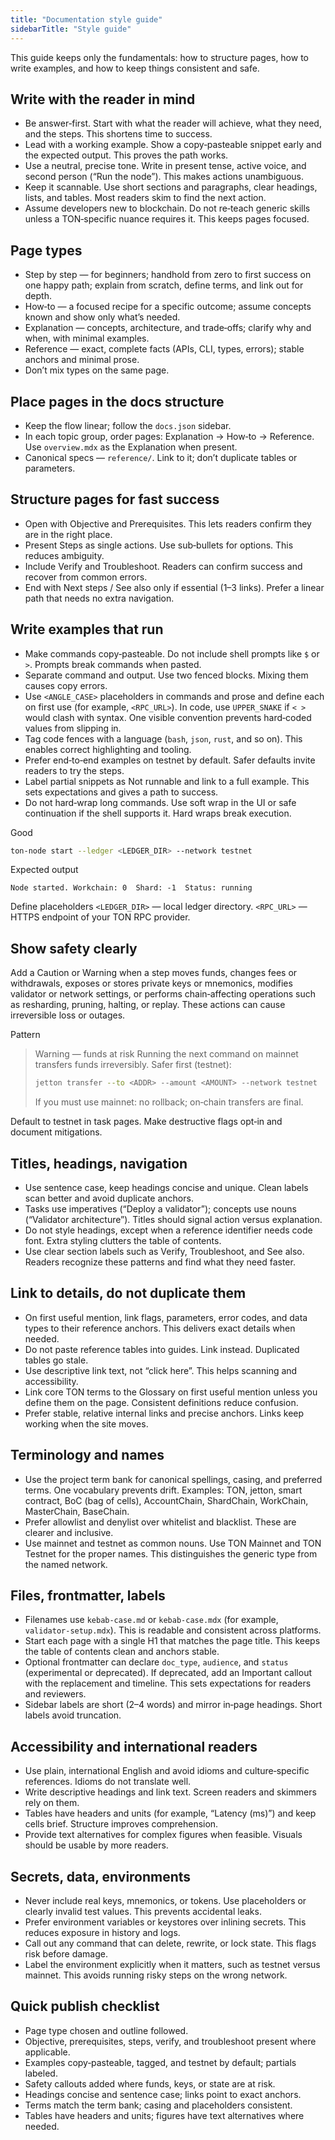 ```yaml
---
title: "Documentation style guide"
sidebarTitle: "Style guide"
---
```


This guide keeps only the fundamentals: how to structure pages, how to write examples, and how to keep things consistent and safe.

## Write with the reader in mind

* Be answer‑first. Start with what the reader will achieve, what they need, and the steps. This shortens time to success.
* Lead with a working example. Show a copy‑pasteable snippet early and the expected output. This proves the path works.
* Use a neutral, precise tone. Write in present tense, active voice, and second person (“Run the node”). This makes actions unambiguous.
* Keep it scannable. Use short sections and paragraphs, clear headings, lists, and tables. Most readers skim to find the next action.
* Assume developers new to blockchain. Do not re‑teach generic skills unless a TON‑specific nuance requires it. This keeps pages focused.

## Page types

* Step by step — for beginners; handhold from zero to first success on one happy path; explain from scratch, define terms, and link out for depth.
* How‑to — a focused recipe for a specific outcome; assume concepts known and show only what’s needed.
* Explanation — concepts, architecture, and trade‑offs; clarify why and when, with minimal examples.
* Reference — exact, complete facts (APIs, CLI, types, errors); stable anchors and minimal prose.
* Don’t mix types on the same page.

## Place pages in the docs structure

* Keep the flow linear; follow the `docs.json` sidebar.
* In each topic group, order pages: Explanation → How‑to → Reference. Use `overview.mdx` as the Explanation when present.
* Canonical specs — `reference/`. Link to it; don’t duplicate tables or parameters.

## Structure pages for fast success

* Open with Objective and Prerequisites. This lets readers confirm they are in the right place.
* Present Steps as single actions. Use sub‑bullets for options. This reduces ambiguity.
* Include Verify and Troubleshoot. Readers can confirm success and recover from common errors.
* End with Next steps / See also only if essential (1–3 links). Prefer a linear path that needs no extra navigation.

## Write examples that run

* Make commands copy‑pasteable. Do not include shell prompts like `$` or `>`. Prompts break commands when pasted.
* Separate command and output. Use two fenced blocks. Mixing them causes copy errors.
* Use `<ANGLE_CASE>` placeholders in commands and prose and define each on first use (for example, `<RPC_URL>`). In code, use `UPPER_SNAKE` if `< >` would clash with syntax. One visible convention prevents hard‑coded values from slipping in.
* Tag code fences with a language (`bash`, `json`, `rust`, and so on). This enables correct highlighting and tooling.
* Prefer end‑to‑end examples on testnet by default. Safer defaults invite readers to try the steps.
* Label partial snippets as Not runnable and link to a full example. This sets expectations and gives a path to success.
* Do not hard‑wrap long commands. Use soft wrap in the UI or safe continuation if the shell supports it. Hard wraps break execution.

Good

```bash
ton-node start --ledger <LEDGER_DIR> --network testnet
```

Expected output

```text
Node started. Workchain: 0  Shard: -1  Status: running
```

Define placeholders
`<LEDGER_DIR>` — local ledger directory.
`<RPC_URL>` — HTTPS endpoint of your TON RPC provider.

## Show safety clearly

Add a Caution or Warning when a step moves funds, changes fees or withdrawals, exposes or stores private keys or mnemonics, modifies validator or network settings, or performs chain‑affecting operations such as resharding, pruning, halting, or replay. These actions can cause irreversible loss or outages.

Pattern

> Warning — funds at risk
> Running the next command on mainnet transfers funds irreversibly.
> Safer first (testnet):
>
> ```bash
> jetton transfer --to <ADDR> --amount <AMOUNT> --network testnet
> ```
>
> If you must use mainnet: no rollback; on‑chain transfers are final.

Default to testnet in task pages. Make destructive flags opt‑in and document mitigations.

## Titles, headings, navigation

* Use sentence case, keep headings concise and unique. Clean labels scan better and avoid duplicate anchors.
* Tasks use imperatives (“Deploy a validator”); concepts use nouns (“Validator architecture”). Titles should signal action versus explanation.
* Do not style headings, except when a reference identifier needs code font. Extra styling clutters the table of contents.
* Use clear section labels such as Verify, Troubleshoot, and See also. Readers recognize these patterns and find what they need faster.

## Link to details, do not duplicate them

* On first useful mention, link flags, parameters, error codes, and data types to their reference anchors. This delivers exact details when needed.
* Do not paste reference tables into guides. Link instead. Duplicated tables go stale.
* Use descriptive link text, not “click here”. This helps scanning and accessibility.
* Link core TON terms to the Glossary on first useful mention unless you define them on the page. Consistent definitions reduce confusion.
* Prefer stable, relative internal links and precise anchors. Links keep working when the site moves.

## Terminology and names

* Use the project term bank for canonical spellings, casing, and preferred terms. One vocabulary prevents drift.
  Examples: TON, jetton, smart contract, BoC (bag of cells), AccountChain, ShardChain, WorkChain, MasterChain, BaseChain.
* Prefer allowlist and denylist over whitelist and blacklist. These are clearer and inclusive.
* Use mainnet and testnet as common nouns. Use TON Mainnet and TON Testnet for the proper names. This distinguishes the generic type from the named network.

## Files, frontmatter, labels

* Filenames use `kebab-case.md` or `kebab-case.mdx` (for example, `validator-setup.mdx`). This is readable and consistent across platforms.
* Start each page with a single H1 that matches the page title. This keeps the table of contents clean and anchors stable.
* Optional frontmatter can declare `doc_type`, `audience`, and `status` (experimental or deprecated). If deprecated, add an Important callout with the replacement and timeline. This sets expectations for readers and reviewers.
* Sidebar labels are short (2–4 words) and mirror in‑page headings. Short labels avoid truncation.

## Accessibility and international readers

* Use plain, international English and avoid idioms and culture‑specific references. Idioms do not translate well.
* Write descriptive headings and link text. Screen readers and skimmers rely on them.
* Tables have headers and units (for example, “Latency (ms)”) and keep cells brief. Structure improves comprehension.
* Provide text alternatives for complex figures when feasible. Visuals should be usable by more readers.

## Secrets, data, environments

* Never include real keys, mnemonics, or tokens. Use placeholders or clearly invalid test values. This prevents accidental leaks.
* Prefer environment variables or keystores over inlining secrets. This reduces exposure in history and logs.
* Call out any command that can delete, rewrite, or lock state. This flags risk before damage.
* Label the environment explicitly when it matters, such as testnet versus mainnet. This avoids running risky steps on the wrong network.

## Quick publish checklist

* Page type chosen and outline followed.
* Objective, prerequisites, steps, verify, and troubleshoot present where applicable.
* Examples copy‑pasteable, tagged, and testnet by default; partials labeled.
* Safety callouts added where funds, keys, or state are at risk.
* Headings concise and sentence case; links point to exact anchors.
* Terms match the term bank; casing and placeholders consistent.
* Tables have headers and units; figures have text alternatives where needed.
